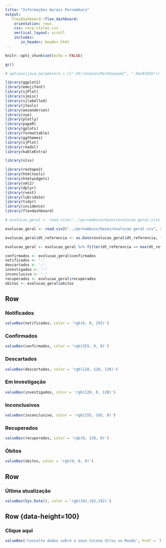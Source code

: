 ```yaml
---
title: "Informações Gerais Pernambuco"
output:
   flexdashboard::flex_dashboard:
    orientation: rows
    css: corp-styles.css
    vertical_layout: scroll
    includes:
       in_header: header.html
---
```


```r
knitr::opts_chunk$set(echo = FALSE)

gc()

# options(java.parameters = c("-XX:+UseConcMarkSweepGC", "-Xmx8192m"))

library(ggplot2)
library(emojifont)
library(sjPlot)
library(sjmisc)
library(sjlabelled)
library(jtools)
library(wesanderson)
library(zoo)
library(plotly)
library(papeR)
library(gplots)
library(formattable)
library(ggthemes)
library(sjPlot)
library(readxl)
library(kableExtra)

library(xlsx)

library(reshape2)
library(htmltools)
library(htmlwidgets)
library(xml2)
library(dplyr)
library(rvest)
library(lubridate)
library(tidyr)
library(incidence)
library(flexdashboard)

# evolucao_geral <- read.xlsx('../pernambuco/bases/evolucao geral.xlsx', 1)

evolucao_geral <- read.csv2("../pernambuco/bases/evolucao geral.csv", sep = ";", encoding = 'UTF-8') # carregar base vigilancia

evolucao_geral$dt_referencia <- as.Date(evolucao_geral$dt_referencia, format = "%d/%m/%y")

evolucao_geral <- evolucao_geral %>% filter(dt_referencia == max(dt_referencia))

confirmados <- evolucao_geral$confirmados
notificados <- '-'
descartados <- '-'
investigados <- '-'
inconclusivo <- '-'
recuperados <- evolucao_geral$recuperados
obitos <- evolucao_geral$obitos
```

Row {data-height=200} 
-------------------------------------

### Notificados 

```r
valueBox(notificados, color = 'rgb(6, 0, 255)')
```

### Confirmados 

```r
valueBox(confirmados, color = 'rgb(255, 0, 0)')
```

### Descartados 

```r
valueBox(descartados, color = 'rgb(128, 128, 128)')
```

### Em Investigação 

```r
valueBox(investigados, color = 'rgb(128, 0, 128)')
```

### Inconclusivos 

```r
valueBox(inconclusivo, color = 'rgb(255, 165, 0)')
```

### Recuperados 

```r
valueBox(recuperados, color = 'rgb(0, 128, 0)')
```

### Óbitos 

```r
valueBox(obitos, color = 'rgb(0, 0, 0)')
```

Row {data-height=100} 
-------------------------------------

### Última atualização 

```r
valueBox(Sys.Date(), color = 'rgb(192,192,192)')
```

Row {data-height=100} {.no-mobile}
-------------------------------------

### Clique aqui 

```r
valueBox('Consulte dados sobre o novo Corona Vírus no Mundo', href = 'http://dados.seplag.pe.gov.br/apps/corona.html', color = 'rgb(0,0,139)')
```
